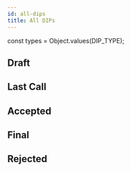 ```yaml
---
id: all-dips
title: All DIPs
---
```


const types = Object.values(DIP_TYPE);

## Draft

<DIPTable
  status={DIP_STATUS.DRAFT}
  types={types}
/>

## Last Call

<DIPTable
  status={DIP_STATUS.LAST_CALL}
  types={types}
/>

## Accepted

<DIPTable
  status={DIP_STATUS.ACCEPTED}
  types={types}
/>

## Final

<DIPTable
  status={DIP_STATUS.FINAL}
  types={types}
/>

## Rejected

<DIPTable
  status={DIP_STATUS.REJECTED}
  types={types}
/>
